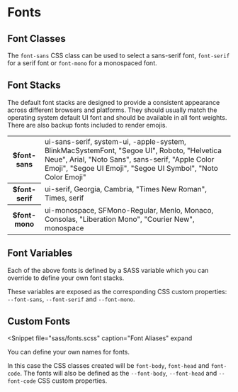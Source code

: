 
# Fonts

## Font Classes

The `font-sans` CSS class can be used to select a sans-serif font,
`font-serif` for a serif font or `font-mono` for a monospaced font.

<Snippet
  file="html/fonts.html"
  caption="Fonts"
  expand output
/>

## Font Stacks

The default font stacks are designed to provide a consistent appearance across
different browsers and platforms.  They should usually match the operating
system default UI font and should be available in all font weights.  There are
also backup fonts included to render emojis.

<table className="small brand celled shaded wide font-mono">
  <tbody>
    <tr>
      <th className="nowrap">
        $font-sans
      </th>
      <td>
        ui-sans-serif, system-ui, -apple-system, BlinkMacSystemFont, &quot;Segoe UI&quot;, Roboto, &quot;Helvetica Neue&quot;, Arial, &quot;Noto Sans&quot;, sans-serif, &quot;Apple Color Emoji&quot;, &quot;Segoe UI Emoji&quot;, &quot;Segoe UI Symbol&quot;, &quot;Noto Color Emoji&quot;
      </td>
    </tr>
    <tr>
      <th className="nowrap">
        $font-serif
      </th>
      <td>
        ui-serif, Georgia, Cambria, &quot;Times New Roman&quot;, Times, serif
      </td>
    </tr>
    <tr>
      <th className="nowrap">
        $font-mono
      </th>
      <td>
        ui-monospace, SFMono-Regular, Menlo, Monaco, Consolas, &quot;Liberation Mono&quot;, &quot;Courier New&quot;, monospace
      </td>
    </tr>
  </tbody>
</table>

## Font Variables

Each of the above fonts is defined by a SASS variable which you can override
to define your own font stacks.

<Snippet
  file="sass/font-faces.scss"
  caption="Customising Fonts"
  expand
/>

These variables are exposed as the corresponding CSS custom properties:
`--font-sans`, `--font-serif` and `--font-mono`.

<Split>
  <Snippet
    file="sass/font-vars.scss"
    caption="Font Variables in SCSS"
    expand
  />
  <Snippet
    file="sass/font-vars.css"
    caption="Font Variables in CSS"
    expand
  />
</Split>

## Custom Fonts

<Snippet
  file="sass/fonts.scss"
  caption="Font Aliases"
  expand
>
  You can define your own names for fonts.

  In this case the CSS classes created will be `font-body`, `font-head` and
  `font-code`.  The fonts will also be defined as the `--font-body`,
  `--font-head` and `--font-code` CSS custom properties.
</Snippet>